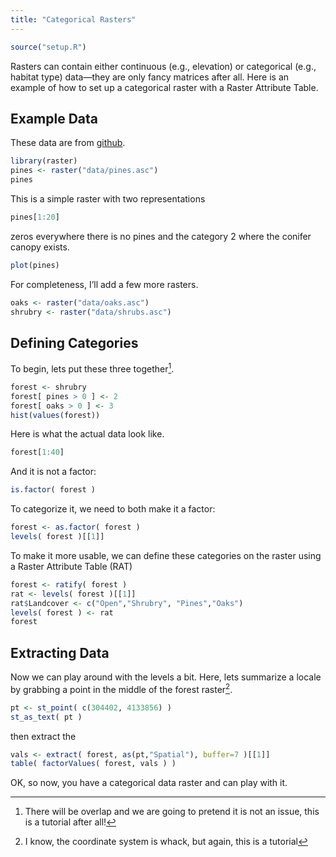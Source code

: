 ```yaml
---
title: "Categorical Rasters"
---
```


```r
source("setup.R")
```

Rasters can contain either continuous (e.g., elevation) or categorical (e.g., habitat type) data---they are only fancy matrices after all.  Here is an example of how to set up a categorical raster with a Raster Attribute Table.


## Example Data

These data are from [github](https://github.com/dyerlab/DLab-Spatial).

```r
library(raster)
pines <- raster("data/pines.asc")
pines
```

This is a simple raster with two representations

```r
pines[1:20]
```

zeros everywhere there is no pines and the category 2 where the conifer canopy exists.

```r
plot(pines)
```

For completeness, I'll add a few more rasters.

```r
oaks <- raster("data/oaks.asc")
shrubry <- raster("data/shrubs.asc")
```

## Defining Categories

To begin, lets put these three together^[There will be overlap and we are going to pretend it is not an issue, this is a tutorial after all!].


```r
forest <- shrubry
forest[ pines > 0 ] <- 2
forest[ oaks > 0 ] <- 3
hist(values(forest))
```

Here is what the actual data look like.

```r
forest[1:40]
```

And it is not a factor:

```r
is.factor( forest )
```

To categorize it, we need to both make it a factor:

```r
forest <- as.factor( forest )
levels( forest )[[1]]
```

To make it more usable, we can define these categories on the raster using a Raster Attribute Table (RAT)

```r
forest <- ratify( forest )
rat <- levels( forest )[[1]]
rat$Landcover <- c("Open","Shrubry", "Pines","Oaks")
levels( forest ) <- rat 
forest
```


## Extracting Data

Now we can play around with the levels a bit.  Here, lets summarize a locale by grabbing a point in the middle of the forest raster^[I know, the coordinate system is whack, but again, this is a tutorial].

```r
pt <- st_point( c(304402, 4133856) )
st_as_text( pt )
```


then extract the 

```r
vals <- extract( forest, as(pt,"Spatial"), buffer=7 )[[1]]
table( factorValues( forest, vals ) )
```

OK, so now, you have a categorical data raster and can play with it.


